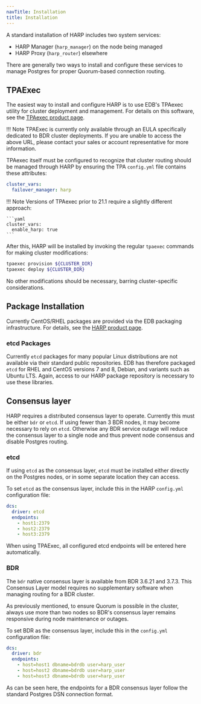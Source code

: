 ```yaml
---
navTitle: Installation
title: Installation
---
```


A standard installation of HARP includes two system services:

* HARP Manager (`harp_manager`) on the node being managed
* HARP Proxy (`harp_router`) elsewhere

There are generally two ways to install and configure these services to manage
Postgres for proper Quorum-based connection routing.

## TPAExec

The easiest way to install and configure HARP is to use EDB's TPAexec utility
for cluster deployment and management. For details on this software, see the
[TPAexec product page](https://access.2ndquadrant.com/customer_portal/sw/tpa/).

!!! Note
    TPAExec is currently only available through an EULA specifically dedicated
    to BDR cluster deployments. If you are unable to access the above URL,
    please contact your sales or account representative for more information.

TPAexec itself must be configured to recognize that cluster routing should be
managed through HARP by ensuring the TPA `config.yml` file contains these
attributes:

```yaml
cluster_vars:
  failover_manager: harp
```

!!! Note
    Versions of TPAexec prior to 21.1 require a slightly different approach:

    ```yaml
    cluster_vars:
      enable_harp: true
    ```

After this, HARP will be installed by invoking the regular `tpaexec` commands
for making cluster modifications:

```bash
tpaexec provision ${CLUSTER_DIR}
tpaexec deploy ${CLUSTER_DIR}
```

No other modifications should be necessary, barring cluster-specific
considerations.


## Package Installation

Currently CentOS/RHEL packages are provided via the EDB packaging
infrastructure. For details, see the [HARP product
page](https://access.2ndquadrant.com/customer_portal/sw/harp/).

### etcd Packages

Currently `etcd` packages for many popular Linux distributions are not 
available via their standard public repositories. EDB has therefore packaged 
`etcd` for RHEL and CentOS versions 7 and 8, Debian, and variants such as 
Ubuntu LTS. Again, access to our HARP package repository is necessary to use
these libraries.

## Consensus layer

HARP requires a distributed consensus layer to operate. Currently this must be
either `bdr` or `etcd`. If using fewer than 3 BDR nodes, it may become
necessary to rely on `etcd`. Otherwise any BDR service outage will reduce the
consensus layer to a single node and thus prevent node consensus and disable
Postgres routing.

### etcd

If using `etcd` as the consensus layer, `etcd` must be installed either
directly on the Postgres nodes, or in some separate location they can access.

To set `etcd` as the consensus layer, include this in the HARP `config.yml`
configuration file:

```yaml
dcs:
  driver: etcd
  endpoints:
    - host1:2379
    - host2:2379
    - host3:2379
```

When using TPAExec, all configured etcd endpoints will be entered here 
automatically.

### BDR

The `bdr` native consensus layer is available from BDR 3.6.21 and 3.7.3. This 
Consensus Layer model requires no supplementary software when managing routing 
for a BDR cluster.

As previously mentioned, to ensure Quorum is possible in the cluster, always
use more than two nodes so BDR's consensus layer remains responsive during node
maintenance or outages.

To set BDR as the consensus layer, include this in the `config.yml` 
configuration file:

```yaml
dcs:
  driver: bdr
  endpoints:
    - host=host1 dbname=bdrdb user=harp_user
    - host=host2 dbname=bdrdb user=harp_user
    - host=host3 dbname=bdrdb user=harp_user
```

As can be seen here, the endpoints for a BDR consensus layer follow the
standard Postgres DSN connection format.
